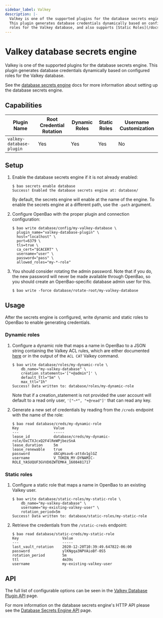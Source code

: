 ```yaml
---
sidebar_label: Valkey
description: |-
  Valkey is one of the supported plugins for the database secrets engine.
  This plugin generates database credentials dynamically based on configured
  roles for the Valkey database, and also supports [Static Roles](/docs/secrets/databases#static-roles).
---
```


# Valkey database secrets engine

Valkey is one of the supported plugins for the database secrets engine. This
plugin generates database credentials dynamically based on configured roles for
the Valkey database.

See the [database secrets engine](/docs/secrets/databases) docs for
more information about setting up the database secrets engine.

## Capabilities

| Plugin Name                 | Root Credential Rotation | Dynamic Roles | Static Roles | Username Customization |
| --------------------------- | ------------------------ | ------------- | ------------ | ---------------------- |
| `valkey-database-plugin`     | Yes                      | Yes           | Yes          | No                     |

## Setup

1.  Enable the database secrets engine if it is not already enabled:

    ```shell-session
    $ bao secrets enable database
    Success! Enabled the database secrets engine at: database/
    ```

    By default, the secrets engine will enable at the name of the engine. To
    enable the secrets engine at a different path, use the `-path` argument.

1.  Configure OpenBao with the proper plugin and connection configuration:

    ```shell-session
    $ bao write database/config/my-valkey-database \
      plugin_name="valkey-database-plugin" \
      host="localhost" \
      port=6379 \
      tls=true \
      ca_cert="$CACERT" \
      username="user" \
      password="pass" \
      allowed_roles="my-*-role"
    ```

1.  You should consider rotating the admin password. Note that if you do, the
    new password will never be made available through OpenBao, so you should
    create an OpenBao-specific database admin user for this.

    ```shell-session
    $ bao write -force database/rotate-root/my-valkey-database
    ```

## Usage

After the secrets engine is configured, write dynamic and static roles
to OpenBao to enable generating credentials.

### Dynamic roles

1.  Configure a dynamic role that maps a name in OpenBao to a JSON string
    containing the Valkey ACL rules, which are either documented [here](https://valkey.io/commands/acl-cat) or in the output
    of the `ACL CAT` Valkey command.

    ```shell-session
    $ bao write database/roles/my-dynamic-role \
        db_name="my-valkey-database" \
        creation_statements='["+@admin"]' \
        default_ttl="5m" \
        max_ttl="1h"
    Success! Data written to: database/roles/my-dynamic-role
    ```

    Note that if a creation_statement is not provided the user account will
    default to a read only user, `'["~*", "+@read"]'` that can read any key.

1.  Generate a new set of credentials by reading from the `/creds` endpoint with the name
    of the role:

    ```shell-session
    $ bao read database/creds/my-dynamic-role
    Key                Value
    ---                -----
    lease_id           database/creds/my-dynamic-role/OxCTXJcxQ2F4lReWPjbezSnA
    lease_duration     5m
    lease_renewable    true
    password           dACqHsav6-attdv1glGZ
    username           V_TOKEN_MY-DYNAMIC-ROLE_YASUQUF3GVVD0ZWTEMK4_1608481717
    ```

### Static roles

1.  Configure a static role that maps a name in OpenBao to an existing Valkey
    user.

    ```shell-session
    $ bao write database/static-roles/my-static-role \
        db_name="my-valkey-database" \
        username="my-existing-valkey-user" \
        rotation_period=5m
    Success! Data written to: database/static-roles/my-static-role
    ```

1.  Retrieve the credentials from the `/static-creds` endpoint:

    ```shell-session
    $ bao read database/static-creds/my-static-role
    Key                    Value
    ---                    -----
    last_vault_rotation    2020-12-20T10:39:49.647822-06:00
    password               ylKNgqa3NPVAioBf-0S5
    rotation_period        5m
    ttl                    4m39s
    username               my-existing-valkey-user
    ```

## API

The full list of configurable options can be seen in the [Valkey Database Plugin API](/api-docs/secret/databases/valkey) page.

For more information on the database secrets engine's HTTP API please see the [Database Secrets Engine API](/api-docs/secret/databases) page.
